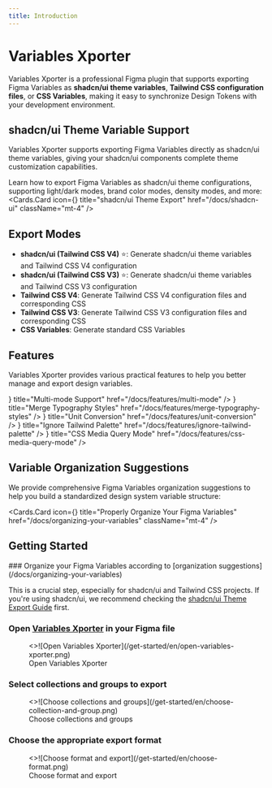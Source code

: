 ```yaml
---
title: Introduction
---
```



# Variables Xporter

Variables Xporter is a professional Figma plugin that supports exporting Figma Variables as **shadcn/ui theme variables**, **Tailwind CSS configuration files**, or **CSS Variables**, making it easy to synchronize Design Tokens with your development environment.

## shadcn/ui Theme Variable Support

<Callout type="info" emoji="✨">
Variables Xporter supports exporting Figma Variables directly as shadcn/ui theme variables, giving your shadcn/ui components complete theme customization capabilities.
</Callout>

Learn how to export Figma Variables as shadcn/ui theme configurations, supporting light/dark modes, brand color modes, density modes, and more:
<Cards.Card
  icon={<Star />}
  title="shadcn/ui Theme Export"
  href="/docs/shadcn-ui"
  className="mt-4"
/>

## Export Modes

- **shadcn/ui (Tailwind CSS V4)** ⭐: Generate shadcn/ui theme variables and Tailwind CSS V4 configuration
- **shadcn/ui (Tailwind CSS V3)** ⭐: Generate shadcn/ui theme variables and Tailwind CSS V3 configuration
- **Tailwind CSS V4**: Generate Tailwind CSS V4 configuration files and corresponding CSS
- **Tailwind CSS V3**: Generate Tailwind CSS V3 configuration files and corresponding CSS
- **CSS Variables**: Generate standard CSS Variables

## Features

Variables Xporter provides various practical features to help you better manage and export design variables.

<Cards>
  <Cards.Card
    icon={<Columns3 />}
    title="Multi-mode Support"
    href="/docs/features/multi-mode"
  />
  <Cards.Card
    icon={<Merge/>}
    title="Merge Typography Styles"
    href="/docs/features/merge-typography-styles"
  />
  <Cards.Card
    icon={<RefreshCw />}
    title="Unit Conversion"
    href="/docs/features/unit-conversion"
  />
  <Cards.Card
    icon={<EyeOff />}
    title="Ignore Tailwind Palette"
    href="/docs/features/ignore-tailwind-palette"
  />
  <Cards.Card
    icon={<Proportions />}
    title="CSS Media Query Mode"
    href="/docs/features/css-media-query-mode"
  />
</Cards>

## Variable Organization Suggestions

We provide comprehensive Figma Variables organization suggestions to help you build a standardized design system variable structure:

<Cards.Card
  icon={<BookCopy />}
  title="Properly Organize Your Figma Variables"
  href="/docs/organizing-your-variables"
  className="mt-4"
/>

## Getting Started

<Steps>
### Organize your Figma Variables according to [organization suggestions](/docs/organizing-your-variables)

This is a crucial step, especially for shadcn/ui and Tailwind CSS projects. If you're using shadcn/ui, we recommend checking the [shadcn/ui Theme Export Guide](/docs/shadcn-ui) first.

### Open [Variables Xporter](https://www.figma.com/community/plugin/1522142900835722038/variables-xporter) in your Figma file

<figure className="mt-6 max-w-[400px]">
  <>![Open Variables Xporter](/get-started/en/open-variables-xporter.png)</>
  <figcaption>
    Open Variables Xporter
  </figcaption>
</figure>

### Select collections and groups to export

<figure className="mt-6 max-w-[400px]">
  <>![Choose collections and groups](/get-started/en/choose-collection-and-group.png)</>
  <figcaption>
    Choose collections and groups
  </figcaption>
</figure>

### Choose the appropriate export format

<figure className="mt-6 max-w-[400px]">
  <>![Choose format and export](/get-started/en/choose-format.png)</>
  <figcaption>
    Choose format and export
  </figcaption>
</figure>
</Steps>
